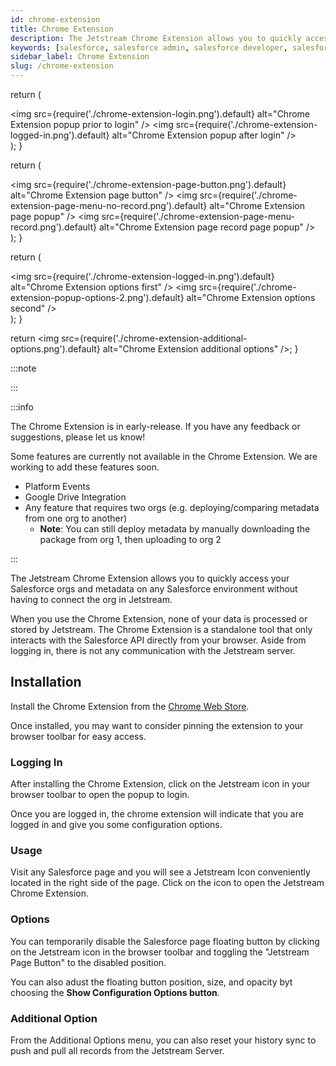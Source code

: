 ```yaml
---
id: chrome-extension
title: Chrome Extension
description: The Jetstream Chrome Extension allows you to quickly access your Salesforce orgs and metadata from anywhere on the web.
keywords: [salesforce, salesforce admin, salesforce developer, salesforce automation, salesforce workbench, chrome extension]
sidebar_label: Chrome Extension
slug: /chrome-extension
---
```



  return (
    <div className={styles.container}>
      <img src={require('./chrome-extension-login.png').default} alt="Chrome Extension popup prior to login" />
      <img src={require('./chrome-extension-logged-in.png').default} alt="Chrome Extension popup after login" />
    </div>
  );
}

  return (
    <div className={styles.container}>
      <img src={require('./chrome-extension-page-button.png').default} alt="Chrome Extension page button" />
      <img src={require('./chrome-extension-page-menu-no-record.png').default} alt="Chrome Extension page popup" />
      <img src={require('./chrome-extension-page-menu-record.png').default} alt="Chrome Extension page record page popup" />
    </div>
  );
}

  return (
    <div className={styles.container}>
      <img src={require('./chrome-extension-logged-in.png').default} alt="Chrome Extension options first" />
      <img src={require('./chrome-extension-popup-options-2.png').default} alt="Chrome Extension options second" />
    </div>
  );
}

  return <img src={require('./chrome-extension-additional-options.png').default} alt="Chrome Extension additional options" />;
}

:::note

<RequiresProPlan />

:::

:::info

The Chrome Extension is in early-release. If you have any feedback or suggestions, please let us know!

Some features are currently not available in the Chrome Extension. We are working to add these features soon.

- Platform Events
- Google Drive Integration
- Any feature that requires two orgs (e.g. deploying/comparing metadata from one org to another)
  - **Note**: You can still deploy metadata by manually downloading the package from org 1, then uploading to org 2

:::

The Jetstream Chrome Extension allows you to quickly access your Salesforce orgs and metadata on any Salesforce environment without having to connect the org in Jetstream.

When you use the Chrome Extension, none of your data is processed or stored by Jetstream. The Chrome Extension is a standalone tool that only interacts with the Salesforce API directly from your browser.
Aside from logging in, there is not any communication with the Jetstream server.

## Installation

Install the Chrome Extension from the [Chrome Web Store](https://chromewebstore.google.com/detail/jetstream/nhahnhcpbhlkmpkdgbbadffnhblhlomm).

Once installed, you may want to consider pinning the extension to your browser toolbar for easy access.

### Logging In

After installing the Chrome Extension, click on the Jetstream icon in your browser toolbar to open the popup to login.

Once you are logged in, the chrome extension will indicate that you are logged in and give you some configuration options.

<PopupLogin />

### Usage

Visit any Salesforce page and you will see a Jetstream Icon conveniently located in the right side of the page. Click on the icon to open the Jetstream Chrome Extension.

<PagePopupDisplay />

### Options

You can temporarily disable the Salesforce page floating button by clicking on the Jetstream icon in the browser toolbar and toggling the "Jetstream Page Button" to the disabled position.

You can also adust the floating button position, size, and opacity byt choosing the **Show Configuration Options button**.

<PopupOptions />

### Additional Option

From the Additional Options menu, you can also reset your history sync to push and pull all records from the Jetstream Server.

<PopupAdditionalOptions />
